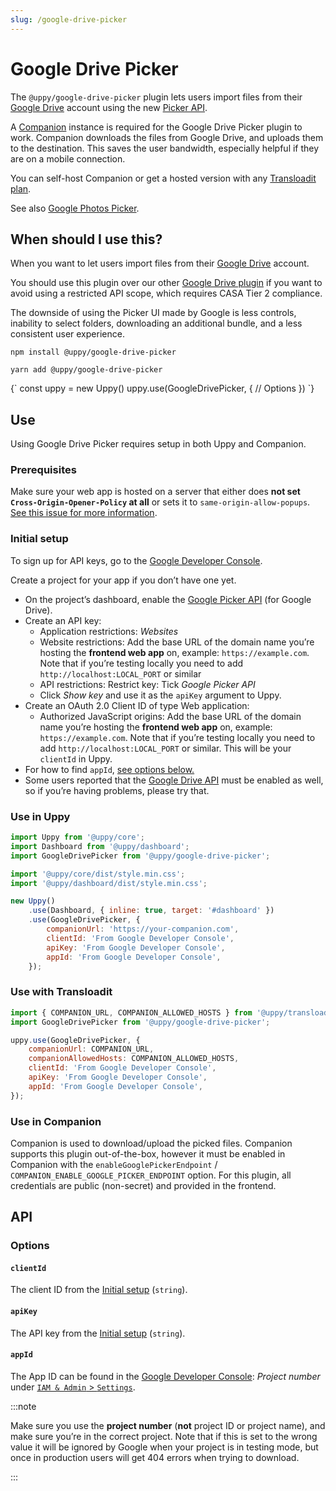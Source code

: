 ```yaml
---
slug: /google-drive-picker
---
```




# Google Drive Picker

The `@uppy/google-drive-picker` plugin lets users import files from their
[Google Drive](https://drive.google.com) account using the new
[Picker API](https://developers.google.com/drive/picker).

A [Companion](/docs/companion) instance is required for the Google Drive Picker
plugin to work. Companion downloads the files from Google Drive, and uploads
them to the destination. This saves the user bandwidth, especially helpful if
they are on a mobile connection.

You can self-host Companion or get a hosted version with any
[Transloadit plan](https://transloadit.com/pricing/).

See also [Google Photos Picker](./google-photos-picker.mdx).

## When should I use this?

When you want to let users import files from their
[Google Drive](https://drive.google.com) account.

You should use this plugin over our other
[Google Drive plugin](/docs/google-drive) if you want to avoid using a
restricted API scope, which requires CASA Tier 2 compliance.

The downside of using the Picker UI made by Google is less controls, inability
to select folders, downloading an additional bundle, and a less consistent user
experience.

<Tabs>
  <TabItem value="npm" label="NPM" default>

```shell
npm install @uppy/google-drive-picker
```

  </TabItem>

  <TabItem value="yarn" label="Yarn">

```shell
yarn add @uppy/google-drive-picker
```

  </TabItem>

  <TabItem value="cdn" label="CDN">
    <UppyCdnExample>
      {`
        const uppy = new Uppy()
        uppy.use(GoogleDrivePicker, {
          // Options
        })
      `}
    </UppyCdnExample>
  </TabItem>
</Tabs>

## Use

Using Google Drive Picker requires setup in both Uppy and Companion.

### Prerequisites

Make sure your web app is hosted on a server that either does **not set
`Cross-Origin-Opener-Policy` at all** or sets it to `same-origin-allow-popups`.
[See this issue for more information](https://github.com/transloadit/uppy/issues/5625).

### Initial setup

To sign up for API keys, go to the
[Google Developer Console](https://console.developers.google.com/).

Create a project for your app if you don’t have one yet.

- On the project’s dashboard, enable the
  [Google Picker API](https://console.cloud.google.com/apis/library/picker.googleapis.com)
  (for Google Drive).
- Create an API key:
  - Application restrictions: _Websites_
  - Website restrictions: Add the base URL of the domain name you’re hosting the
    **frontend web app** on, example: `https://example.com`. Note that if you’re
    testing locally you need to add `http://localhost:LOCAL_PORT` or similar
  - API restrictions: Restrict key: Tick _Google Picker API_
  - Click _Show key_ and use it as the `apiKey` argument to Uppy.
- Create an OAuth 2.0 Client ID of type Web application:
  - Authorized JavaScript origins: Add the base URL of the domain name you’re
    hosting the **frontend web app** on, example: `https://example.com`. Note
    that if you’re testing locally you need to add `http://localhost:LOCAL_PORT`
    or similar. This will be your `clientId` in Uppy.
- For how to find `appId`, [see options below.](#appid)
- Some users reported that the
  [Google Drive API](https://console.cloud.google.com/marketplace/product/google/drive.googleapis.com?q=search&referrer=search)
  must be enabled as well, so if you’re having problems, please try that.

### Use in Uppy

```js {10-13} showLineNumbers
import Uppy from '@uppy/core';
import Dashboard from '@uppy/dashboard';
import GoogleDrivePicker from '@uppy/google-drive-picker';

import '@uppy/core/dist/style.min.css';
import '@uppy/dashboard/dist/style.min.css';

new Uppy()
	.use(Dashboard, { inline: true, target: '#dashboard' })
	.use(GoogleDrivePicker, {
		companionUrl: 'https://your-companion.com',
		clientId: 'From Google Developer Console',
		apiKey: 'From Google Developer Console',
		appId: 'From Google Developer Console',
	});
```

### Use with Transloadit

```js
import { COMPANION_URL, COMPANION_ALLOWED_HOSTS } from '@uppy/transloadit';
import GoogleDrivePicker from '@uppy/google-drive-picker';

uppy.use(GoogleDrivePicker, {
	companionUrl: COMPANION_URL,
	companionAllowedHosts: COMPANION_ALLOWED_HOSTS,
	clientId: 'From Google Developer Console',
	apiKey: 'From Google Developer Console',
	appId: 'From Google Developer Console',
});
```

### Use in Companion

Companion is used to download/upload the picked files. Companion supports this
plugin out-of-the-box, however it must be enabled in Companion with the
`enableGooglePickerEndpoint` / `COMPANION_ENABLE_GOOGLE_PICKER_ENDPOINT` option.
For this plugin, all credentials are public (non-secret) and provided in the
frontend.

## API

### Options

<CompanionOptions />

#### `clientId`

The client ID from the [Initial setup](#initial-setup) (`string`).

#### `apiKey`

The API key from the [Initial setup](#initial-setup) (`string`).

#### `appId`

The App ID can be found in the
[Google Developer Console](https://console.developers.google.com): _Project
number_ under
[`IAM & Admin` > `Settings`](https://console.cloud.google.com/iam-admin/settings).

:::note

Make sure you use the **project number** (**not** project ID or project name),
and make sure you’re in the correct project. Note that if this is set to the
wrong value it will be ignored by Google when your project is in testing mode,
but once in production users will get 404 errors when trying to download.

:::
